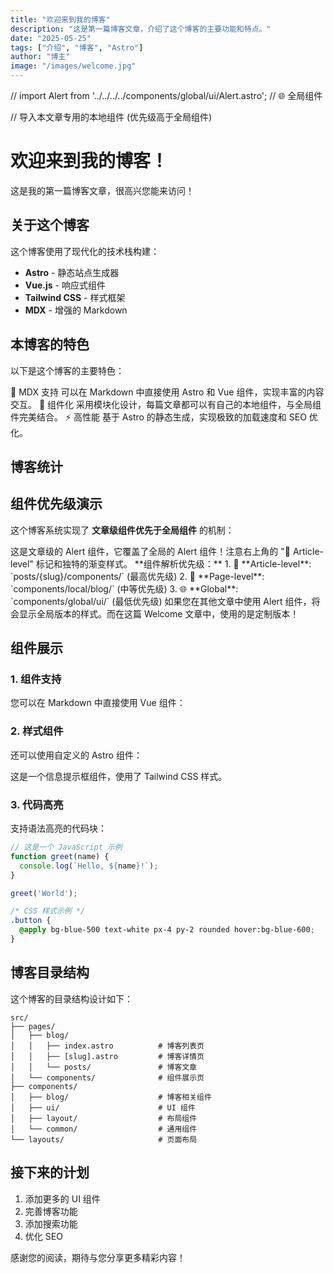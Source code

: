 ```yaml
---
title: "欢迎来到我的博客"
description: "这是第一篇博客文章，介绍了这个博客的主要功能和特点。"
date: "2025-05-25"
tags: ["介绍", "博客", "Astro"]
author: "博主"
image: "/images/welcome.jpg"
---
```


// import Alert from '../../../../components/global/ui/Alert.astro';  // 🌐 全局组件

// 导入本文章专用的本地组件 (优先级高于全局组件)

# 欢迎来到我的博客！

这是我的第一篇博客文章，很高兴您能来访问！

## 关于这个博客

这个博客使用了现代化的技术栈构建：

- **Astro** - 静态站点生成器
- **Vue.js** - 响应式组件
- **Tailwind CSS** - 样式框架
- **MDX** - 增强的 Markdown

## 本博客的特色

以下是这个博客的主要特色：

<WelcomeFeatureCard>
  <span slot="title">📝 MDX 支持</span>
  可以在 Markdown 中直接使用 Astro 和 Vue 组件，实现丰富的内容交互。
</WelcomeFeatureCard>

<WelcomeFeatureCard>
  <span slot="title">🧩 组件化</span>
  采用模块化设计，每篇文章都可以有自己的本地组件，与全局组件完美结合。
</WelcomeFeatureCard>

<WelcomeFeatureCard>
  <span slot="title">⚡ 高性能</span>
  基于 Astro 的静态生成，实现极致的加载速度和 SEO 优化。
</WelcomeFeatureCard>

## 博客统计

<WelcomeStats client:load />

## 组件优先级演示

这个博客系统实现了 **文章级组件优先于全局组件** 的机制：

<Alert type="special" title="组件优先级演示">
  这是文章级的 Alert 组件，它覆盖了全局的 Alert 组件！注意右上角的 "📍 Article-level" 标记和独特的渐变样式。
</Alert>

<Alert type="info" title="优先级规则">
  **组件解析优先级：**
  1. 📍 **Article-level**: `posts/{slug}/components/` (最高优先级)
  2. 📝 **Page-level**: `components/local/blog/` (中等优先级) 
  3. 🌐 **Global**: `components/global/ui/` (最低优先级)
</Alert>

<Alert type="success" title="实际效果">
  如果您在其他文章中使用 Alert 组件，将会显示全局版本的样式。而在这篇 Welcome 文章中，使用的是定制版本！
</Alert>

## 组件展示

### 1. 组件支持

您可以在 Markdown 中直接使用 Vue 组件：

<VueCounter title="计数器演示" message="这是一个在 MDX 中使用的 Vue 组件" />

### 2. 样式组件

还可以使用自定义的 Astro 组件：

<Alert type="info" title="提示">
这是一个信息提示框组件，使用了 Tailwind CSS 样式。
</Alert>

### 3. 代码高亮

支持语法高亮的代码块：

```javascript
// 这是一个 JavaScript 示例
function greet(name) {
  console.log(`Hello, ${name}!`);
}

greet('World');
```

```css
/* CSS 样式示例 */
.button {
  @apply bg-blue-500 text-white px-4 py-2 rounded hover:bg-blue-600;
}
```

## 博客目录结构

这个博客的目录结构设计如下：

```
src/
├── pages/
│   ├── blog/
│   │   ├── index.astro          # 博客列表页
│   │   ├── [slug].astro         # 博客详情页
│   │   └── posts/               # 博客文章
│   └── components/              # 组件展示页
├── components/
│   ├── blog/                    # 博客相关组件
│   ├── ui/                      # UI 组件
│   ├── layout/                  # 布局组件
│   └── common/                  # 通用组件
└── layouts/                     # 页面布局
```

## 接下来的计划

1. 添加更多的 UI 组件
2. 完善博客功能
3. 添加搜索功能
4. 优化 SEO

感谢您的阅读，期待与您分享更多精彩内容！
